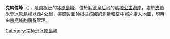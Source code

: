 {{coord|72|16|S|3|56|W|source:GNIS|display=title}}

'''克納倫峰'''（{{lang-nn|Knallen}}），是[[南極洲|南極洲]]的[[冰原島峰|冰原島峰]]，位於[[毛德皇后地|毛德皇后地]]的[[瑪塔公主海岸|瑪塔公主海岸]]，處於[[皮勒米登冰原島峰|皮勒米登冰原島峰]]以西4公里，[[挪威|挪威]]製圖師根據該國的測量和空中照片繪入地圖，現時由[[南極條約體系|南極條約體系]]管理。

{{Antarctica-geo-stub}}
[[Category:南極洲冰原島峰|Category:南極洲冰原島峰]]